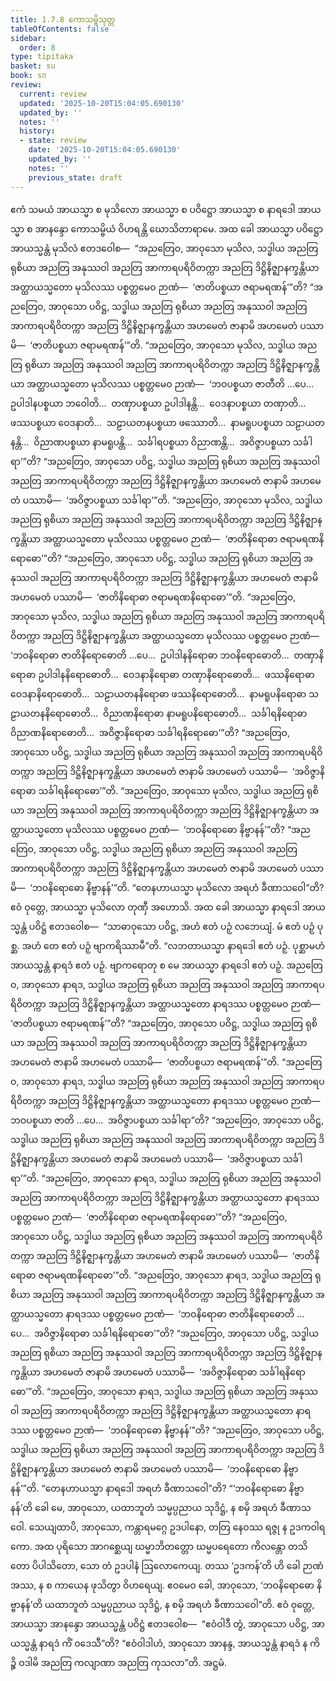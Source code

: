 ```yaml
---
title: 1.7.8 ကောသမ္ဗိသုတ္တ
tableOfContents: false
sidebar:
  order: 8
type: tipitaka
basket: su
book: sn
review:
  current: review
  updated: '2025-10-20T15:04:05.690130'
  updated_by: ''
  notes: ''
  history:
  - state: review
    date: '2025-10-20T15:04:05.690130'
    updated_by: ''
    notes: ''
    previous_state: draft
---
```



<DynamicBreadcrumb />


<ReviewStatus review={frontmatter.review} showDetails={true} />

<HypothesisAnnotation frontmatter={frontmatter} />

<Division number="68" book="sn" e="ch" v="18" p="289">

<Paragraph number="500" book="sn">
ဧကံ သမယံ အာယသ္မာ စ မုသိလော အာယသ္မာ စ ပဝိဋ္ဌော အာယသ္မာ စ နာရဒေါ အာယသ္မာ စ အာနန္ဒော ကောသမ္ဗိယံ ဝိဟရန္တိ ဃောသိတာရာမေ. အထ ခေါ အာယသ္မာ ပဝိဋ္ဌော အာယသ္မန္တံ မုသိလံ ဧတဒဝေါစ—  “အညတြေဝ, အာဝုသော မုသိလ, သဒ္ဓါယ အညတြ ရုစိယာ အညတြ အနုဿဝါ အညတြ အာကာရပရိဝိတက္ကာ အညတြ ဒိဋ္ဌိနိဇ္ဈာနက္ခန္တိယာ အတ္ထာယသ္မတော မုသိလဿ ပစ္စတ္တမေဝ ဉာဏံ—  ‘ဇာတိပစ္စယာ ဇရာမရဏန်’”တိ? “အညတြေဝ, အာဝုသော ပဝိဋ္ဌ, သဒ္ဓါယ အညတြ ရုစိယာ အညတြ အနုဿဝါ အညတြ အာကာရပရိဝိတက္ကာ အညတြ ဒိဋ္ဌိနိဇ္ဈာနက္ခန္တိယာ အဟမေတံ ဇာနာမိ အဟမေတံ ပဿာမိ—  ‘ဇာတိပစ္စယာ ဇရာမရဏန်’”တိ.
</Paragraph>

<Paragraph number="501" book="sn">
“အညတြေဝ, အာဝုသော မုသိလ, သဒ္ဓါယ အညတြ ရုစိယာ အညတြ အနုဿဝါ အညတြ အာကာရပရိဝိတက္ကာ အညတြ ဒိဋ္ဌိနိဇ္ဈာနက္ခန္တိယာ အတ္ထာယသ္မတော မုသိလဿ ပစ္စတ္တမေဝ ဉာဏံ—  ‘ဘဝပစ္စယာ ဇာတီတိ …ပေ…  ဥပါဒါနပစ္စယာ ဘဝေါတိ…  တဏှာပစ္စယာ ဥပါဒါနန္တိ…  ဝေဒနာပစ္စယာ တဏှာတိ…  ဖဿပစ္စယာ ဝေဒနာတိ…  သဠာယတနပစ္စယာ ဖဿောတိ…  နာမရူပပစ္စယာ သဠာယတနန္တိ…  ဝိညာဏပစ္စယာ နာမရူပန္တိ…  သင်္ခါရပစ္စယာ ဝိညာဏန္တိ…  အဝိဇ္ဇာပစ္စယာ သင်္ခါရာ’”တိ? “အညတြေဝ, အာဝုသော ပဝိဋ္ဌ, သဒ္ဓါယ အညတြ ရုစိယာ အညတြ အနုဿဝါ အညတြ အာကာရပရိဝိတက္ကာ အညတြ ဒိဋ္ဌိနိဇ္ဈာနက္ခန္တိယာ အဟမေတံ ဇာနာမိ အဟမေတံ ပဿာမိ—  ‘အဝိဇ္ဇာပစ္စယာ သင်္ခါရာ’”တိ.
</Paragraph>

<Paragraph number="502" book="sn">
“အညတြေဝ, အာဝုသော မုသိလ, သဒ္ဓါယ အညတြ ရုစိယာ အညတြ အနုဿဝါ အညတြ အာကာရပရိဝိတက္ကာ အညတြ ဒိဋ္ဌိနိဇ္ဈာနက္ခန္တိယာ အတ္ထာယသ္မတော မုသိလဿ ပစ္စတ္တမေဝ ဉာဏံ—  ‘ဇာတိနိရောဓာ ဇရာမရဏနိရောဓော’”တိ? “အညတြေဝ, အာဝုသော ပဝိဋ္ဌ, သဒ္ဓါယ အညတြ ရုစိယာ အညတြ အနုဿဝါ အညတြ အာကာရပရိဝိတက္ကာ အညတြ ဒိဋ္ဌိနိဇ္ဈာနက္ခန္တိယာ အဟမေတံ ဇာနာမိ အဟမေတံ ပဿာမိ—  ‘ဇာတိနိရောဓာ ဇရာမရဏနိရောဓော’”တိ.
</Paragraph>

<Paragraph number="503" book="sn">
“အညတြေဝ, အာဝုသော မုသိလ, သဒ္ဓါယ အညတြ ရုစိယာ အညတြ အနုဿဝါ အညတြ အာကာရပရိဝိတက္ကာ အညတြ ဒိဋ္ဌိနိဇ္ဈာနက္ခန္တိယာ အတ္ထာယသ္မတော မုသိလဿ ပစ္စတ္တမေဝ ဉာဏံ—  ‘ဘဝနိရောဓာ ဇာတိနိရောဓောတိ …ပေ…  ဥပါဒါနနိရောဓာ ဘဝနိရောဓောတိ…  တဏှာနိရောဓာ ဥပါဒါနနိရောဓောတိ…  ဝေဒနာနိရောဓာ တဏှာနိရောဓောတိ…  ဖဿနိရောဓာ ဝေဒနာနိရောဓောတိ…  သဠာယတနနိရောဓာ ဖဿနိရောဓောတိ…  နာမရူပနိရောဓာ သဠာယတနနိရောဓောတိ…  ဝိညာဏနိရောဓာ နာမရူပနိရောဓောတိ…  သင်္ခါရနိရောဓာ ဝိညာဏနိရောဓောတိ…  အဝိဇ္ဇာနိရောဓာ သင်္ခါရနိရောဓော’”တိ? “အညတြေဝ, အာဝုသော ပဝိဋ္ဌ, သဒ္ဓါယ အညတြ ရုစိယာ အညတြ အနုဿဝါ အညတြ အာကာရပရိဝိတက္ကာ အညတြ ဒိဋ္ဌိနိဇ္ဈာနက္ခန္တိယာ အဟမေတံ ဇာနာမိ အဟမေတံ ပဿာမိ—  ‘အဝိဇ္ဇာနိရောဓာ သင်္ခါရနိရောဓော’”တိ.
</Paragraph>

<Paragraph number="504" book="sn">
“အညတြေဝ, အာဝုသော မုသိလ, သဒ္ဓါယ အညတြ ရုစိယာ အညတြ အနုဿဝါ အညတြ အာကာရပရိဝိတက္ကာ အညတြ ဒိဋ္ဌိနိဇ္ဈာနက္ခန္တိယာ အတ္ထာယသ္မတော မုသိလဿ ပစ္စတ္တမေဝ ဉာဏံ—  ‘ဘဝနိရောဓော နိဗ္ဗာနန်’”တိ? “အညတြေဝ, အာဝုသော ပဝိဋ္ဌ, သဒ္ဓါယ အညတြ ရုစိယာ အညတြ အနုဿဝါ အညတြ အာကာရပရိဝိတက္ကာ အညတြ ဒိဋ္ဌိနိဇ္ဈာနက္ခန္တိယာ အဟမေတံ ဇာနာမိ အဟမေတံ ပဿာမိ—  ‘ဘဝနိရောဓော နိဗ္ဗာနန်’”တိ.
</Paragraph>

<Paragraph number="505" book="sn">
“တေနဟာယသ္မာ မုသိလော အရဟံ ခီဏာသဝေါ”တိ? ဧဝံ ဝုတ္တေ, အာယသ္မာ မုသိလော တုဏှီ အဟောသိ.
</Paragraph>

<Paragraph number="506" book="sn">
အထ ခေါ အာယသ္မာ နာရဒေါ အာယသ္မန္တံ ပဝိဋ္ဌံ ဧတဒဝေါစ—  “သာဓာဝုသော ပဝိဋ္ဌ, အဟံ ဧတံ ပဉှံ လဘေယျံ. မံ ဧတံ ပဉှံ ပုစ္ဆ. အဟံ တေ ဧတံ ပဉှံ ဗျာကရိဿာမီ”တိ. “လဘတာယသ္မာ နာရဒေါ ဧတံ ပဉှံ. ပုစ္ဆာမဟံ အာယသ္မန္တံ နာရဒံ ဧတံ ပဉှံ. ဗျာကရောတု စ မေ အာယသ္မာ နာရဒေါ ဧတံ ပဉှံ.
</Paragraph>

<Paragraph number="507" book="sn">
အညတြေဝ, အာဝုသော နာရဒ, သဒ္ဓါယ အညတြ ရုစိယာ အညတြ အနုဿဝါ အညတြ အာကာရပရိဝိတက္ကာ အညတြ ဒိဋ္ဌိနိဇ္ဈာနက္ခန္တိယာ အတ္ထာယသ္မတော နာရဒဿ ပစ္စတ္တမေဝ ဉာဏံ—  ‘ဇာတိပစ္စယာ ဇရာမရဏန်’”တိ? “အညတြေဝ, အာဝုသော ပဝိဋ္ဌ, သဒ္ဓါယ အညတြ ရုစိယာ အညတြ အနုဿဝါ အညတြ အာကာရပရိဝိတက္ကာ အညတြ ဒိဋ္ဌိနိဇ္ဈာနက္ခန္တိယာ အဟမေတံ ဇာနာမိ အဟမေတံ ပဿာမိ—  ‘ဇာတိပစ္စယာ ဇရာမရဏန်’”တိ.
</Paragraph>

<Paragraph number="508" book="sn">
“အညတြေဝ, အာဝုသော နာရဒ, သဒ္ဓါယ အညတြ ရုစိယာ အညတြ အနုဿဝါ အညတြ အာကာရပရိဝိတက္ကာ အညတြ ဒိဋ္ဌိနိဇ္ဈာနက္ခန္တိယာ အတ္ထာယသ္မတော နာရဒဿ ပစ္စတ္တမေဝ ဉာဏံ—  ဘဝပစ္စယာ ဇာတိ …ပေ…  အဝိဇ္ဇာပစ္စယာ သင်္ခါရာ”တိ? “အညတြေဝ, အာဝုသော ပဝိဋ္ဌ, သဒ္ဓါယ အညတြ ရုစိယာ အညတြ အနုဿဝါ အညတြ အာကာရပရိဝိတက္ကာ အညတြ ဒိဋ္ဌိနိဇ္ဈာနက္ခန္တိယာ အဟမေတံ ဇာနာမိ အဟမေတံ ပဿာမိ—  ‘အဝိဇ္ဇာပစ္စယာ သင်္ခါရာ’”တိ.
</Paragraph>

<Paragraph number="509" book="sn">
“အညတြေဝ, အာဝုသော နာရဒ, သဒ္ဓါယ အညတြ ရုစိယာ အညတြ အနုဿဝါ အညတြ အာကာရပရိဝိတက္ကာ အညတြ ဒိဋ္ဌိနိဇ္ဈာနက္ခန္တိယာ အတ္ထာယသ္မတော နာရဒဿ ပစ္စတ္တမေဝ ဉာဏံ—  ‘ဇာတိနိရောဓာ ဇရာမရဏနိရောဓော’”တိ? “အညတြေဝ, အာဝုသော ပဝိဋ္ဌ, သဒ္ဓါယ အညတြ ရုစိယာ အညတြ အနုဿဝါ အညတြ အာကာရပရိဝိတက္ကာ အညတြ ဒိဋ္ဌိနိဇ္ဈာနက္ခန္တိယာ အဟမေတံ ဇာနာမိ အဟမေတံ ပဿာမိ—  ‘ဇာတိနိရောဓာ ဇရာမရဏနိရောဓော’”တိ.
</Paragraph>

<Paragraph number="510" book="sn">
“အညတြေဝ, အာဝုသော နာရဒ, သဒ္ဓါယ အညတြ ရုစိယာ အညတြ အနုဿဝါ အညတြ အာကာရပရိဝိတက္ကာ အညတြ ဒိဋ္ဌိနိဇ္ဈာနက္ခန္တိယာ အတ္ထာယသ္မတော နာရဒဿ ပစ္စတ္တမေဝ ဉာဏံ—  ‘ဘဝနိရောဓာ ဇာတိနိရောဓောတိ …ပေ…  အဝိဇ္ဇာနိရောဓာ သင်္ခါရနိရောဓော’”တိ? “အညတြေဝ, အာဝုသော ပဝိဋ္ဌ, သဒ္ဓါယ အညတြ ရုစိယာ အညတြ အနုဿဝါ အညတြ အာကာရပရိဝိတက္ကာ အညတြ ဒိဋ္ဌိနိဇ္ဈာနက္ခန္တိယာ အဟမေတံ ဇာနာမိ အဟမေတံ ပဿာမိ—  ‘အဝိဇ္ဇာနိရောဓာ သင်္ခါရနိရောဓော’”တိ.
</Paragraph>

<Paragraph number="511" book="sn">
“အညတြေဝ, အာဝုသော နာရဒ, သဒ္ဓါယ အညတြ ရုစိယာ အညတြ အနုဿဝါ အညတြ အာကာရပရိဝိတက္ကာ အညတြ ဒိဋ္ဌိနိဇ္ဈာနက္ခန္တိယာ အတ္ထာယသ္မတော နာရဒဿ ပစ္စတ္တမေဝ ဉာဏံ—  ‘ဘဝနိရောဓော နိဗ္ဗာနန်’”တိ? “အညတြေဝ, အာဝုသော ပဝိဋ္ဌ, သဒ္ဓါယ အညတြ ရုစိယာ အညတြ အနုဿဝါ အညတြ အာကာရပရိဝိတက္ကာ အညတြ ဒိဋ္ဌိနိဇ္ဈာနက္ခန္တိယာ အဟမေတံ ဇာနာမိ အဟမေတံ ပဿာမိ—  ‘ဘဝနိရောဓော နိဗ္ဗာနန်’”တိ.
</Paragraph>

<Paragraph number="512" book="sn">
“တေနဟာယသ္မာ နာရဒေါ အရဟံ ခီဏာသဝေါ”တိ? “‘ဘဝနိရောဓော နိဗ္ဗာနန်’တိ ခေါ မေ, အာဝုသော, ယထာဘူတံ သမ္မပ္ပညာယ သုဒိဋ္ဌံ, န စမှိ အရဟံ ခီဏာသဝေါ. သေယျထာပိ, အာဝုသော, ကန္တာရမဂ္ဂေ ဥဒပါနော, တတြ နေဝဿ ရဇ္ဇု န ဥဒကဝါရကော. အထ ပုရိသော အာဂစ္ဆေယျ ဃမ္မာဘိတတ္တော ဃမ္မပရေတော ကိလန္တော တသိတော ပိပါသိတော, သော တံ ဥဒပါနံ ဩလောကေယျ. တဿ ‘ဥဒကန်’တိ ဟိ ခေါ ဉာဏံ အဿ, န စ ကာယေန ဖုသိတွာ ဝိဟရေယျ. ဧဝမေဝ ခေါ, အာဝုသော, ‘ဘဝနိရောဓော နိဗ္ဗာနန်’တိ ယထာဘူတံ သမ္မပ္ပညာယ သုဒိဋ္ဌံ, န စမှိ အရဟံ ခီဏာသဝေါ”တိ.
</Paragraph>

<Paragraph number="513" book="sn">
ဧဝံ ဝုတ္တေ, အာယသ္မာ အာနန္ဒော အာယသ္မန္တံ ပဝိဋ္ဌံ ဧတဒဝေါစ—  “ဧဝံဝါဒီ တွံ, အာဝုသော ပဝိဋ္ဌ, အာယသ္မန္တံ နာရဒံ ကိံ ဝဒေသီ”တိ? “ဧဝံဝါဒါဟံ, အာဝုသော အာနန္ဒ, အာယသ္မန္တံ နာရဒံ န ကိဉ္စိ ဝဒါမိ အညတြ ကလျာဏာ အညတြ ကုသလာ”တိ.

</Paragraph>
</Division>

<Paragraph number="514" type="center" book="sn">
အဋ္ဌမံ.
</Paragraph>